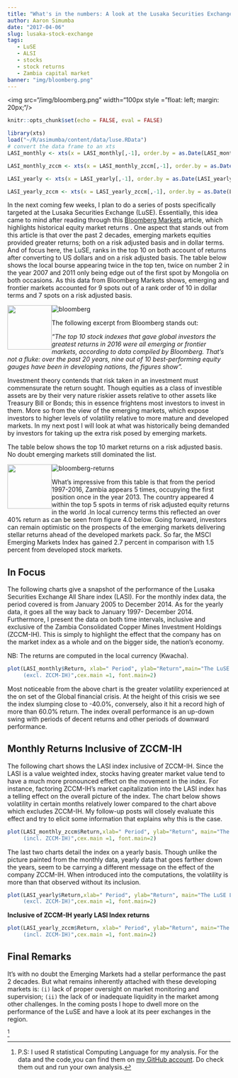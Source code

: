 ```yaml
---
title: "What's in the numbers: A look at the Lusaka Securities Exchange"
author: Aaron Simumba
date: "2017-04-06"
slug: lusaka-stock-exchange
tags:
   - LuSE
   - ALSI
   - stocks
   - stock returns
   - Zambia capital market
banner: "img/bloomberg.png"
---
```

<img src="/img/bloomberg.png" width="100px style = "float: left; margin: 20px;"/>
```r
knitr::opts_chunk$set(echo = FALSE, eval = FALSE)
```

```r
library(xts)
load("~/R/asimumba/content/data/luse.RData")
# convert the data frame to an xts
LASI_monthly <- xts(x = LASI_monthly[,-1], order.by = as.Date(LASI_monthly[,1]))

LASI_monthly_zccm <- xts(x = LASI_monthly_zccm[,-1], order.by = as.Date(LASI_monthly_zccm[,1]))

LASI_yearly <- xts(x = LASI_yearly[,-1], order.by = as.Date(LASI_yearly[,1]))

LASI_yearly_zccm <- xts(x = LASI_yearly_zccm[,-1], order.by = as.Date(LASI_yearly_zccm[,1]))
```


In the next coming few weeks, I plan to do a series of posts specifically targeted at the Lusaka Securities Exchange (LuSE). Essentially, this idea came to mind after reading through this [Bloomberg Markets](https://www.bloomberg.com/news/articles/2017-01-10/history-shows-world-s-best-stock-gains-arise-in-emerging-markets) article, which highlights historical equity market returns . One aspect that stands out from this article is that over the past 2 decades, emerging markets equities provided greater returns; both on a risk adjusted basis and in dollar terms.
And of focus here, the LuSE, ranks in the top 10 on both account of returns after converting to US dollars and on a risk adjusted basis. The table below shows the local bourse appearing twice in the top ten, twice  on number 2 in the year 2007 and 2011 only being edge out of the first spot by Mongolia on both occasions.
As this data from Bloomberg Markets  shows, emerging and frontier markets accounted for 9 spots out of a rank order of 10 in dollar terms and 7 spots on a risk adjusted basis.

<img src="/img/bloomberg.png" width="100px" style = "float: left; margin: 0px;"/>
![bloomberg](/img/bloomberg.png)



The following excerpt from Bloomberg stands out:


_“The top 10 stock indexes that gave global investors the greatest returns in 2016 were all emerging or frontier markets, according to data compiled by Bloomberg. That’s not a fluke: over the past 20 years, nine out of 10 best-performing equity gauges have been in developing nations, the figures show”._


Investment theory contends that risk taken in an investment must commensurate the return sought. Though equities as a class of investible assets are by their very nature riskier assets relative to other assets like Treasury Bill or Bonds; this in essence frightens most investors to invest in them. More so from the view of the emerging markets, which expose investors to higher levels of volatility relative to more mature and developed markets. In my next post I will look at what was historically being  demanded by investors for taking up the extra risk posed by emerging markets.

The table below shows the top 10 market returns on a risk adjusted basis. No doubt emerging markets still dominated the list.

<img src="/img/bloomberg-returns.png" width="100px" style = "float: left; margin: 0px;"/>
![bloomberg-returns](/img/bloomberg-returns.png)

What’s impressive from this table is that from the period 1997-2016, Zambia appears 5 times, occupying the first position once in the year 2013. The country appeared 4 within the top 5 spots in terms of risk adjusted equity returns in the world .In local currency terms this reflected an over 40% return as can be seen from figure 4.0 below. Going forward, investors can remain optimistic on the prospects of the emerging markets delivering stellar returns ahead of the developed markets pack. So far, the MSCI Emerging Markets Index has gained 2.7 percent in comparison with 1.5 percent from developed stock markets.

## In Focus

The following charts give a snapshot of the performance of the Lusaka Securities  Exchange All Share index (LASI). For the monthly index data, the period covered is from January 2005 to December 2014. As for the yearly data, it goes all the way back to January 1997- December 2014. Furthermore, I present the data on both time intervals, inclusive and exclusive of the Zambia Consolidated Copper Mines Investment Holdings (ZCCM-IH). This is simply to highlight the effect that the company has on the market index as a whole and on the bigger side, the nation's economy.

NB: The returns are computed in the local currency (Kwacha).

```r
plot(LASI_monthly$Return, xlab=" Period", ylab="Return",main="The LuSE LASI Monthly Returns For the Period 2005-2014
     (excl. ZCCM-IH)",cex.main =1, font.main=2)
```


Most noticeable from the above chart is the greater volatility experienced at the on set of the Global financial crisis. At the height of this crisis we see the index slumping close to -40.0%, conversely, also it hit a record high of more than 60.0% return. The index overall performance is an up-down swing with periods of decent returns and other periods of downward performance.

## Monthly Returns Inclusive of ZCCM-IH


The following chart shows the LASI index inclusive of  ZCCM-IH. Since the LASI is a value weighted index, stocks having greater market value tend to have a much more pronounced effect on the movement in the index. For instance, factoring ZCCM-IH’s market capitalization into the LASI index has a telling effect on the overall picture of the index. The chart below shows volatility in certain months relatively lower compared to the chart above which excludes ZCCM-IH. My follow-up posts will closely evaluate this effect and try to elicit some information that explains why this is the case.

```r
plot(LASI_monthly_zccm$Return,xlab=" Period", ylab="Return", main="The LuSE LASI Monthly Returns For the Period 2005-2014 
     (incl. ZCCM-IH)",cex.main =1, font.main=2)
```

The last two charts detail the index on a yearly basis. Though unlike the picture painted from the monthly data, yearly data that goes farther down the years, seem to be carrying a different message on the effect of the company ZCCM-IH. When introduced into the computations, the volatility is more than that observed without its inclusion.

```r
plot(LASI_yearly$Return,xlab=" Period", ylab="Return", main="The LuSE LASI yearly Returns For the Period 1997-2014 
     (excl. ZCCM-IH)",cex.main =1, font.main=2)
```

__Inclusive of ZCCM-IH yearly LASI Index returns__
```r
plot(LASI_yearly_zccm$Return, xlab=" Period", ylab="Return", main="The LuSE LASI yearly Returns For the Period 1997-2014 
     (incl. ZCCM-IH)",cex.main =1, font.main=2)
```

## Final Remarks
It’s with no doubt the Emerging Markets had a stellar performance the past 2 decades. But what remains inherently  attached with these developing markets is: `(i)` lack of proper oversight on market monitoring and supervision; `(ii)` the lack of or inadequate liquidity in the market among other challenges.
In the coming posts I hope to dwell more on the performance of the LuSE and have a look at its peer exchanges in the region.


^[P.S: I used R statistical Computing Language for my analysis. For the data and the code,you can find them on [my GitHub account](https://github.com/ASimumba/LuSE_Data). Do check them out and run your own analysis.]

